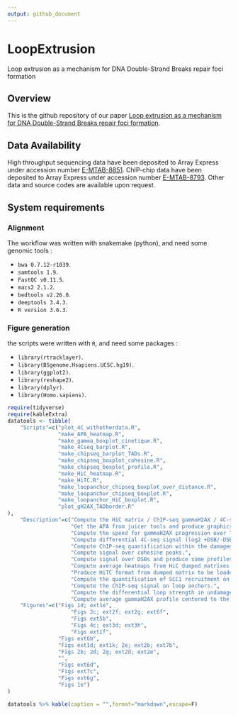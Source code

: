 ```yaml
---
output: github_document
---
```


# LoopExtrusion
Loop extrusion as a mechanism for DNA Double-Strand Breaks repair foci formation

## Overview

This is the github repository of our paper [Loop extrusion as a mechanism for DNA Double-Strand Breaks repair foci formation](https://www.biorxiv.org/content/10.1101/2020.02.12.945311v1).

## Data Availability

High throughput sequencing data have been deposited to Array Express under accession number [E-MTAB-8851](https://www.ebi.ac.uk/arrayexpress/experiments/E-MTAB-8851/). ChIP-chip data have been deposited to Array Express under accession number [E-MTAB-8793](https://www.ebi.ac.uk/arrayexpress/experiments/E-MTAB-8793/). Other data and source codes are available upon request.

## System requirements

### Alignment

The workflow was written with snakemake (python), and need some genomic tools : 

* `bwa 0.7.12-r1039`.
* `samtools 1.9`.
* `FastQC v0.11.5`.
* `macs2 2.1.2`.
* `bedtools v2.26.0`.
* `deeptools 3.4.3`.
* `R version 3.6.3`.

### Figure generation

the scripts were written with `R`, and need some packages : 

* `library(rtracklayer)`.
* `library(BSgenome.Hsapiens.UCSC.hg19)`.
* `library(ggplot2)`.
* `library(reshape2)`.
* `library(dplyr)`.
* `library(Homo.sapiens)`.


```r
require(tidyverse)
require(kableExtra)
datatools <- tibble(
    "Scripts"=c("plot_4C_withotherdata.R",  
                "make_APA_heatmap.R",
                "make_gamma_boxplot_cinetique.R",
                "make_4Cseq_barplot.R",                           
                "make_chipseq_barplot_TADs.R",                    
                "make_chipseq_boxplot_cohesine.R",                
                "make_chipseq_boxplot_profile.R",                 
                "make_HiC_heatmap.R",                             
                "make_HiTC.R",                                    
                "make_loopanchor_chipseq_boxplot_over_distance.R",
                "make_loopanchor_chipseq_boxplot.R",              
                "make_loopanchor_HiC_boxplot.R",                  
                "plot_gH2AX_TADborder.R"
),
    "Description"=c("Compute the HiC matrix / ChIP-seq gammaH2AX / 4C-seq / insulation score / TAD border / CTCF peaks for given regions",
                    "Get the APA from juicer tools and produce graphics with ggplot2.",
                    "Compute the speed for gammaH2AX progression over TAds and show distance distribution over time.",
                    "Compute differential 4C-seq signal (log2 +DSB/-DSB) on 1mb around DSBs viewpoints.",
                    "Compute ChIP-seq quantification within the damaged TAD and neighboring TADs.",
                    "Compute signal over cohesine peaks.",
                    "Compute signal over DSBs and produce some profiles/boxplots.",
                    "Compute average heatmaps from HiC dumped matrixes (juicer) and HiTC.",
                    "Produce HiTC format from dumped matrix to be loaded in R.",
                    "Compute the quantification of SCC1 recruitment on loop anchors at different distances from DSBs.",
                    "Compute the ChIP-seq signal on loop anchors.",
                    "Compute the differential loop strength in undamaged or damaged TADs",
                    "Compute average gammaH2AX profile centered to the closest TAD border to the DSBs."),
    "Figures"=c("Figs 1d; ext1e",
                    "Figs 2c; ext2f; ext2g; ext6f",
                    "Figs ext5b",
                    "Figs 4c; ext3d; ext3h",
                    "Figs ext1f",
                "Figs ext6b",
                "Figs ext1d; ext1k; 2e; ext2b; ext7b",
                "Figs 2b; 2d; 2g; ext2d; ext2e",
                "",
                "Figs ext6d",
                "Figs ext7c",
                "Figs ext6g",
                "Figs 1e")
)

```

```r
datatools %>% kable(caption = "",format="markdown",escape=F) 
```


